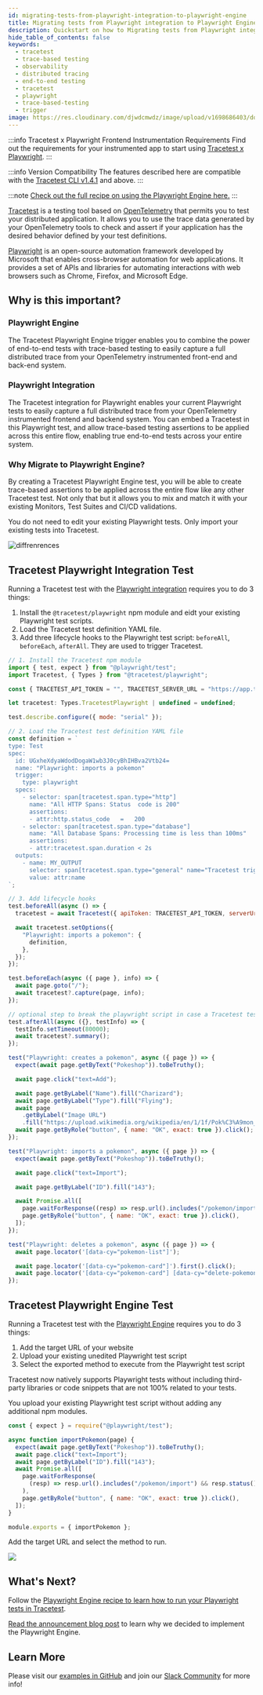 ```yaml
---
id: migrating-tests-from-playwright-integration-to-playwright-engine
title: Migrating tests from Playwright integration to Playwright Engine
description: Quickstart on how to Migrating tests from Playwright integration to Playwright Engine
hide_table_of_contents: false
keywords:
  - tracetest
  - trace-based testing
  - observability
  - distributed tracing
  - end-to-end testing
  - tracetest
  - playwright
  - trace-based-testing
  - trigger
image: https://res.cloudinary.com/djwdcmwdz/image/upload/v1698686403/docs/Blog_Thumbnail_14_rsvkmo.jpg
---
```


:::info Tracetest x Playwright Frontend Instrumentation Requirements
Find out the requirements for your instrumented app to start using [Tracetest x Playwright](https://tracetest.io/blog/tracetest-tip-instrumentation-for-end-to-end-tests).
:::

:::info Version Compatibility
The features described here are compatible with the [Tracetest CLI v1.4.1](https://github.com/kubeshop/tracetest/releases/tag/v1.4.1) and above.
:::

:::note
[Check out the full recipe on using the Playwright Engine here.](/examples-tutorials/recipes/running-tests-with-tracetest-playwright-engine)
:::

[Tracetest](https://tracetest.io/) is a testing tool based on [OpenTelemetry](https://opentelemetry.io/) that permits you to test your distributed application. It allows you to use the trace data generated by your OpenTelemetry tools to check and assert if your application has the desired behavior defined by your test definitions.

[Playwright](https://playwright.dev/) is an open-source automation framework developed by Microsoft that enables cross-browser automation for web applications. It provides a set of APIs and libraries for automating interactions with web browsers such as Chrome, Firefox, and Microsoft Edge.

## Why is this important?

### Playwright Engine

The Tracetest Playwright Engine trigger enables you to combine the power of end-to-end tests with trace-based testing to easily capture a full distributed trace from your OpenTelemetry instrumented front-end and back-end system.

### Playwright Integration

The Tracetest integration for Playwright enables your current Playwright tests to easily capture a full distributed trace from your OpenTelemetry instrumented frontend and backend system. You can embed a Tracetest in this Playwright test, and allow trace-based testing assertions to be applied across this entire flow, enabling true end-to-end tests across your entire system.

### Why Migrate to Playwright Engine?

By creating a Tracetest Playwright Engine test, you will be able to create trace-based assertions to be applied across the entire flow like any other Tracetest test. Not only that but it allows you to mix and match it with your existing Monitors, Test Suites and CI/CD validations.

You do not need to edit your existing Playwright tests. Only import your existing tests into Tracetest.

![diffrenrences](https://res.cloudinary.com/djwdcmwdz/image/upload/v1725956860/docs/66b22fa08831a4fafdf23579_66971d81fc6dbc9929228702_Screenshot_25202024-07-16_2520at_25209.24.58_2520PM_td79ry.png)

## Tracetest Playwright Integration Test

Running a Tracetest test with the [Playwright integration](/tools-and-integrations/playwright) requires you to do 3 things:

1. Install the `@tracetest/playwright` npm module and eidt your existing Playwright test scripts.
2. Load the Tracetest test definition YAML file.
3. Add three lifecycle hooks to the Playwright test script: `beforeAll`, `beforeEach`, `afterAll`. They are used to trigger Tracetest.

```js
// 1. Install the Tracetest npm module
import { test, expect } from "@playwright/test";
import Tracetest, { Types } from "@tracetest/playwright";

const { TRACETEST_API_TOKEN = "", TRACETEST_SERVER_URL = "https://app.tracetest.io" } = process.env;

let tracetest: Types.TracetestPlaywright | undefined = undefined;

test.describe.configure({ mode: "serial" });

// 2. Load the Tracetest test definition YAML file
const definition = `
type: Test
spec:
  id: UGxheXdyaWdodDogaW1wb3J0cyBhIHBva2Vtb24=
  name: "Playwright: imports a pokemon"
  trigger:
    type: playwright
  specs:
    - selector: span[tracetest.span.type="http"]
      name: "All HTTP Spans: Status  code is 200"
      assertions:
      - attr:http.status_code   =   200
    - selector: span[tracetest.span.type="database"]
      name: "All Database Spans: Processing time is less than 100ms"
      assertions:
      - attr:tracetest.span.duration < 2s
  outputs:
    - name: MY_OUTPUT
      selector: span[tracetest.span.type="general" name="Tracetest trigger"]
      value: attr:name
`;

// 3. Add lifecycle hooks
test.beforeAll(async () => {
  tracetest = await Tracetest({ apiToken: TRACETEST_API_TOKEN, serverUrl: TRACETEST_SERVER_URL, serverPath: "" });

  await tracetest.setOptions({
    "Playwright: imports a pokemon": {
      definition,
    },
  });
});

test.beforeEach(async ({ page }, info) => {
  await page.goto("/");
  await tracetest?.capture(page, info);
});

// optional step to break the playwright script in case a Tracetest test fails
test.afterAll(async ({}, testInfo) => {
  testInfo.setTimeout(80000);
  await tracetest?.summary();
});

test("Playwright: creates a pokemon", async ({ page }) => {
  expect(await page.getByText("Pokeshop")).toBeTruthy();

  await page.click("text=Add");

  await page.getByLabel("Name").fill("Charizard");
  await page.getByLabel("Type").fill("Flying");
  await page
    .getByLabel("Image URL")
    .fill("https://upload.wikimedia.org/wikipedia/en/1/1f/Pok%C3%A9mon_Charizard_art.png");
  await page.getByRole("button", { name: "OK", exact: true }).click();
});

test("Playwright: imports a pokemon", async ({ page }) => {
  expect(await page.getByText("Pokeshop")).toBeTruthy();

  await page.click("text=Import");

  await page.getByLabel("ID").fill("143");

  await Promise.all([
    page.waitForResponse((resp) => resp.url().includes("/pokemon/import") && resp.status() === 200),
    page.getByRole("button", { name: "OK", exact: true }).click(),
  ]);
});

test("Playwright: deletes a pokemon", async ({ page }) => {
  await page.locator('[data-cy="pokemon-list"]');

  await page.locator('[data-cy="pokemon-card"]').first().click();
  await page.locator('[data-cy="pokemon-card"] [data-cy="delete-pokemon-button"]').first().click();
});
```

## Tracetest Playwright Engine Test

Running a Tracetest test with the [Playwright Engine](/examples-tutorials/recipes/running-tests-with-tracetest-playwright-engine) requires you to do 3 things:

1. Add the target URL of your website
2. Upload your existing unedited Playwright test script
3. Select the exported method to execute from the Playwright test script

Tracetest now natively supports Playwright tests without including third-party libraries or code snippets that are not 100% related to your tests.

You upload your existing Playwright test script without adding any additional npm modules.

```js
const { expect } = require("@playwright/test");

async function importPokemon(page) {
  expect(await page.getByText("Pokeshop")).toBeTruthy();
  await page.click("text=Import");
  await page.getByLabel("ID").fill("143");
  await Promise.all([
    page.waitForResponse(
      (resp) => resp.url().includes("/pokemon/import") && resp.status() === 200
    ),
    page.getByRole("button", { name: "OK", exact: true }).click(),
  ]);
}

module.exports = { importPokemon };
```

Add the target URL and select the method to run.

![](https://res.cloudinary.com/djwdcmwdz/image/upload/v1725957754/docs/66b22fa08831a4fafdf2357c_66971c53720e374b82ff4a43_trigger4_ggrzxa.png)

## What's Next?

Follow the [Playwright Engine recipe to learn how to run your Playwright tests in Tracetest](/examples-tutorials/recipes/running-tests-with-tracetest-playwright-engine).

[Read the announcement blog post](https://tracetest.io/blog/tracetest-playwright-engine-the-future-of-end-to-end-tests-is-trace-based-testing) to learn why we decided to implement the Playwright Engine.


## Learn More

Please visit our [examples in GitHub](https://github.com/kubeshop/tracetest/tree/main/examples) and join our [Slack Community](https://dub.sh/tracetest-community) for more info!
